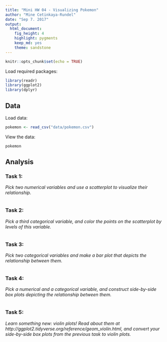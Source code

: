 ```yaml
---
title: "Mini HW 04 - Visualizing Pokemon"
author: "Mine Cetinkaya-Rundel"
date: "Sep 7. 2017"
output: 
  html_document: 
    fig_height: 4
    highlight: pygments
    keep_md: yes
    theme: sandstone
---
```


```r
knitr::opts_chunk$set(echo = TRUE)
```

Load required packages:

```r
library(readr)
library(ggplot2)
library(dplyr)
```

## Data

Load data:

```r
pokemon <- read_csv("data/pokemon.csv")
```

View the data:

```r
pokemon
```


## Analysis

### Task 1: 

*Pick two numerical variables and use a scatterplot to visualize their relationship.*

```r

```


### Task 2: 

*Pick a third categorical variable, and color the points on the scatterplot by levels of this variable.*

```r

```

### Task 3: 

*Pick two categorical variables and make a bar plot that depicts the relationship between them.*

```r

```

### Task 4: 

*Pick a numerical and a categorical variable, and construct side-by-side box plots depicting the relationship between them.*

```r

```

### Task 5: 

*Learn something new: violin plots! Read about them at http://ggplot2.tidyverse.org/reference/geom_violin.html, and convert your side-by-side box plots from the previous task to violin plots.*

```r

```

